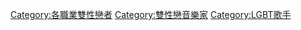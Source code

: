 [[Category:各職業雙性戀者|Category:各職業雙性戀者]]
[[Category:雙性戀音樂家|Category:雙性戀音樂家]]
[[Category:LGBT歌手|Category:LGBT歌手]]